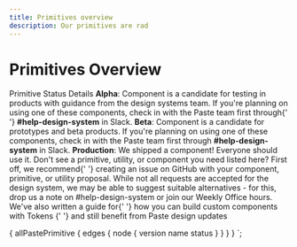 ```yaml
---
title: Primitives overview
description: Our primitives are rad
---
```



# Primitives Overview

<Grid>
  <Column span={8}>
    <Card>
      <Heading as="h4" variant="heading40">
        Primitive Status Details
      </Heading>
      <Text as="p" marginBottom="space20">
        <strong>Alpha</strong>: Component is a candidate for testing in products with guidance from the design systems
        team. If you're planning on using one of these components, check in with the Paste team first through{' '}
        <strong>#help-design-system</strong> in Slack.
      </Text>
      <Text as="p" marginBottom="space20">
        <strong>Beta</strong>: Component is a candidate for prototypes and beta products. If you're planning on using
        one of these components, check in with the Paste team first through <strong>#help-design-system</strong> in
        Slack.
      </Text>
      <Text as="p" marginBottom="space20">
        <strong>Production</strong>: We shipped a component! Everyone should use it.
      </Text>
    </Card>
  </Column>
</Grid>
<Callout>
  <CalloutTitle as="h4">Don't see a primitive, utility, or component you need listed here?</CalloutTitle>
  <UnorderedList>
    <ListItem>
      First off, we recommend{' '}
      <Anchor href="https://github.com/twilio-labs/paste/issues">creating an issue on GitHub</Anchor> with your
      component, primitive, or utility proposal.
    </ListItem>
    <ListItem>
      While not all requests are accepted for the design system, we may be able to suggest suitable alternatives - for
      this, drop us a note on #help-design-system or join our Weekly Office hours.
    </ListItem>
    <ListItem>
      We've also written a guide for{' '}
      <Anchor href="/tokens/how-to-compose-custom-ui-with-tokens">
        how you can build custom components with Tokens
      </Anchor>{' '}
      and still benefit from Paste design updates
    </ListItem>
  </UnorderedList>
</Callout>
<ComponentOverviewTable
  categoryRoute={SidebarCategoryRoutes.PRIMITIVES}
  componentsList={props.data.allPastePrimitive.edges}
/>

  {
    allPastePrimitive {
      edges {
        node {
          version
          name
          status
        }
      }
    }
  }
`;
